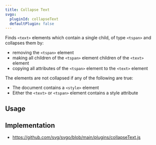 ```yaml
---
title: Collapse Text
svgo:
  pluginId: collapseText
  defaultPlugin: false
---
```


Finds `<text>` elements which contain a single child, of type `<tspan>` and collapses them by:
- removing the `<tspan>` element
- making all children of the `<tspan>` element children of the `<text>` element
- copying all attributes of the `<tspan>` element to the `<text>` element

The elements are not collapsed if any of the following are true:
- The document contains a `<style>` element
- Either the `<text>` or `<tspan>` element contains a style attribute

## Usage

<PluginUsage/>

## Implementation

* https://github.com/svg/svgo/blob/main/plugins/collapseText.js
